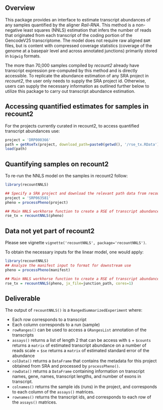 ## Overview

This package provides an interface to estimate transcript abundances of any samples quantified by the aligner *Rail-RNA*. This method is a non-negative least squares (NNLS) estimation that infers the number of reads that originated from each transcript of the coding portion of the GencodeV25 transcriptome. The model does not require raw aligned `BAM` files, but is content with compressed coverage statistics (coverage of the genome at a basepair level and across annotated junctions) primarily stored in `bigwig` formats.

The more than 70,000 samples compiled by *recount2* already have transcript expression pre-computed by this method and is directly accessible. To replicate the abundance estimation of any SRA project in *recount2*, the user only needs to supply the SRA project id. Otherwise, users can supply the necessary information as outlined further below to utilize this package to carry out transcript abundance estimation.

## Accessing quantified estimates for samples in recount2

For the projects currently curated in recount2, to access quantified transcript abundances use:

```r
project = 'DRP000366'
path = getRseTx(project, download_path=paste0(getwd(), '/rse_tx.RData'))
load(path)
```

## Quantifying samples on recount2

To re-run the NNLS model on the samples in recount2 follow:

```r
library(recountNNLS)

## Specify a SRA project and download the relevant path data from recount2
project = 'SRP063581'
pheno = processPheno(project)

## Main NNLS workhorse function to create a RSE of transcript abundance
rse_tx = recountNNLS(pheno)

```
## Data not yet part of recount2

Please see vignette `vignette('recountNNLS', package='recountNNLS')`.

To obtain the necessary inputs for the linear model, one would apply:
```r
library(recountNNLS)
## Analyze the manifest input to format for downstream use
pheno = processPheno(manifest)

## Main NNLS workhorse function to create a RSE of transcript abundance
rse_tx = recountNNLS(pheno, jx_file=junction_path, cores=1)
```

## Deliverable

The output of `recountNNLS()` is a `RangedSummarizedExperiment` where:

* Each row corresponds to a transcript
* Each column corresponds to a run (sample)
* `rowRanges()` can be used to access a `GRangesList` annotation of the transcripts
* `assays()` returns a list of length 2 that can be access with `$`
      + `$counts` returns a `matrix` of estimated transcript abundance on a number of reads scale
      + `$se` returns a `matrix` of estimated standard error of the abundance
* `colData()` returns a `DataFrame` that contains the metadata for this project obtained from SRA and processed by `processPheno()`.
* `rowData()` returns a `DataFrame` containing information on transcript names, gene, names, transcript lengths, and number of exons in transcript.
* `colnames()` returns the sample ids (runs) in the project, and corresponds to each column of the `assays()` matrices.
* `rownames()` returns the transcript ids, and corresponds to each row of the `assays()` matrices.
